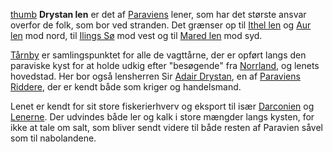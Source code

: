 {{title:Drystan len}}
{{author:Laura Holmegaard}}
{{timestamp:2009-09-29T10:05:52Z}}
{{copyright:Drystan len}}
[[Fil:Drystan.jpg|thumb]]
'''Drystan len''' er det af [[Paravien|Paraviens]] lener, som har det største ansvar overfor de folk, som bor ved stranden. Det grænser op til [[Ithel len]] og [[Aur len]] mod nord, til [[Ilings Sø]] mod vest og til [[Mared len]] mod syd.

[[Tårnby]] er samlingspunktet for alle de vagttårne, der er opført langs den paraviske kyst for at holde udkig efter "besøgende" fra [[Norrland]], og lenets hovedstad. Her bor også lensherren Sir [[Adair Drystan]], en af [[Paraviens Riddere]], der er kendt både som kriger og handelsmand.

Lenet er kendt for sit store fiskerierhverv og eksport til især [[Darconien]] og [[Lenerne]]. Der udvindes både ler og kalk i store mængder langs kysten, for ikke at tale om salt, som bliver sendt videre til både resten af Paravien såvel som til nabolandene.